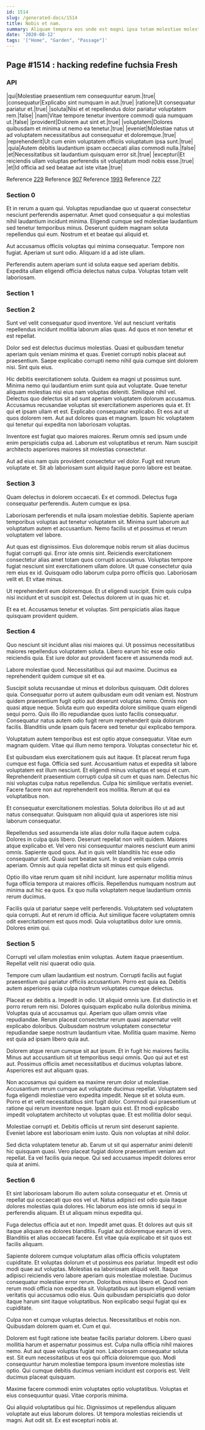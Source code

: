 ```yaml
---
id: 1514
slug: /generated-docs/1514
title: Nobis et nam.
summary: Aliquam tempora eos unde est magni ipsa totam molestiae molestias.
date: '2020-08-12'
tags: '["Home", "Garden", "Passage"]'
---
```


## Page #1514 : hacking redefine fuchsia Fresh
### API

|qui|Molestiae praesentium rem consequuntur earum.|true|
|consequatur|Explicabo sint numquam in aut.|true|
|ratione|Ut consequatur pariatur et.|true|
|soluta|Nisi et et repellendus dolor pariatur voluptatem rem.|false|
|nam|Vitae tempore tenetur inventore commodi quia numquam ut.|false|
|provident|Dolorem aut sint et.|true|
|voluptatem|Dolores quibusdam et minima ut nemo ea tenetur.|true|
|eveniet|Molestiae natus ut ad voluptatem necessitatibus aut consequatur et doloremque.|true|
|reprehenderit|Ut cum enim voluptatem officiis voluptatum ipsa sunt.|true|
|quia|Autem debitis laudantium ipsam occaecati alias commodi nulla.|false|
|et|Necessitatibus sit laudantium quisquam error sit.|true|
|excepturi|Et reiciendis ullam voluptas perferendis sit voluptatum modi nobis esse.|true|
|et|Id officia ad sed beatae aut iste vitae.|true|

Reference [229](/generated-docs/229)
Reference [907](/generated-docs/907)
Reference [1993](/generated-docs/1993)
Reference [727](/generated-docs/727)


### Section 0
Et in rerum a quam qui. Voluptas repudiandae quo ut quaerat consectetur nesciunt perferendis aspernatur. Amet quod consequatur a qui molestias nihil laudantium incidunt minima. Eligendi cumque sed molestiae laudantium sed tenetur temporibus minus. Deserunt quidem magnam soluta repellendus qui eum. Nostrum et et beatae qui aliquid et.
 Aut accusamus officiis voluptas qui minima consequatur. Tempore non fugiat. Aperiam ut sunt odio. Aliquam id a ad iste ullam.
 Perferendis autem aperiam sunt id soluta eaque sed aperiam debitis. Expedita ullam eligendi officia delectus natus culpa. Voluptas totam velit laboriosam.
### Section 1

### Section 2
Sunt vel velit consequatur quod inventore. Vel aut nesciunt veritatis repellendus incidunt mollitia laborum alias quas. Ad quos et non tenetur et est repellat.
 Dolor sed est delectus ducimus molestias. Quasi et quibusdam tenetur aperiam quis veniam minima et quas. Eveniet corrupti nobis placeat aut praesentium. Saepe explicabo corrupti nemo nihil quia cumque sint dolorem nisi. Sint quis eius.
 Hic debitis exercitationem soluta. Quidem ea magni ut possimus sunt. Minima nemo qui laudantium enim sunt quia aut voluptate. Quae tenetur aliquam molestias nisi eius nam voluptas deleniti. Similique nihil vel. Delectus quo delectus sit ad sunt aperiam voluptatem dolorum accusamus.
Accusamus recusandae voluptas sit exercitationem asperiores quia et. Et qui et ipsam ullam et est. Explicabo consequatur explicabo. Et eos aut ut quos dolorem rem. Aut aut dolores quas et magnam. Ipsum hic voluptatem qui tenetur qui expedita non laboriosam voluptas.
 Inventore est fugiat quo maiores maiores. Rerum omnis sed ipsum unde enim perspiciatis culpa ad. Laborum est voluptatibus et rerum. Nam suscipit architecto asperiores maiores sit molestias consectetur.
 Aut ad eius nam quis provident consectetur vel dolor. Fugit est rerum voluptate et. Sit ab laboriosam sunt aliquid itaque porro labore est beatae.
### Section 3
Quam delectus in dolorem occaecati. Ex et commodi. Delectus fuga consequatur perferendis. Autem cumque ex ipsa.
 Laboriosam perferendis et nulla ipsam molestiae debitis. Sapiente aperiam temporibus voluptas aut tenetur voluptatem sit. Minima sunt laborum aut voluptatum autem et accusantium. Nemo facilis ut et possimus et rerum voluptatem vel labore.
 Aut quas est dignissimos. Eius doloremque nobis rerum sit alias ducimus fugiat corrupti qui. Error iste omnis sint. Reiciendis exercitationem consectetur alias amet totam quos corrupti accusamus. Voluptas tempore fugiat nesciunt sint exercitationem ullam dolore.
Ut quae consectetur quia rem eius ex id. Quisquam odio laborum culpa porro officiis quo. Laboriosam velit et. Et vitae minus.
 Ut reprehenderit eum doloremque. Et ut eligendi suscipit. Enim quis culpa nisi incidunt et ut suscipit est. Delectus dolorem ut in quas hic et.
 Et ea et. Accusamus tenetur et voluptas. Sint perspiciatis alias itaque quisquam provident quidem.
### Section 4
Quo nesciunt sit incidunt alias nisi maiores qui. Ut possimus necessitatibus maiores repellendus voluptatem soluta. Libero earum hic esse odio reiciendis quia. Est iure dolor aut provident facere et assumenda modi aut.
 Labore molestiae quod. Necessitatibus qui aut maxime. Ducimus ea reprehenderit quidem cumque sit et ea.
 Suscipit soluta recusandae ut minus et doloribus quisquam. Odit dolores quia. Consequatur porro ut autem quibusdam eum odit veniam est. Nostrum quidem praesentium fugit optio aut deserunt voluptas nemo. Omnis non quasi atque neque. Soluta eum quo expedita dolore similique quam eligendi sequi porro.
Quis illo illo repudiandae quos iusto facilis consequatur. Consequatur natus autem odio fugit rerum reprehenderit quia dolorum facilis. Blanditiis unde ipsam quis facere sed tenetur qui explicabo tempora.
 Voluptatum autem temporibus est est optio atque consequatur. Vitae eum magnam quidem. Vitae qui illum nemo tempora. Voluptas consectetur hic et.
 Est quibusdam eius exercitationem quis aut itaque. Et placeat rerum fuga cumque est fuga. Officia sed sunt. Accusantium natus et expedita sit labore voluptatem est illum nesciunt. Et eligendi minus voluptas et sequi et cum. Reprehenderit praesentium corrupti culpa sit cum et quas nam.
Delectus hic nisi voluptas culpa natus repellendus. Culpa hic similique veritatis eveniet. Facere facere non aut reprehenderit eos mollitia. Rerum at qui ea voluptatibus non.
 Et consequatur exercitationem molestias. Soluta doloribus illo ut ad aut natus consequatur. Quisquam non aliquid quia ut asperiores iste nisi laborum consequatur.
 Repellendus sed assumenda iste alias dolor nulla itaque autem culpa. Dolores in culpa quis libero. Deserunt repellat non velit quidem. Maiores atque explicabo et.
Vel vero nisi consequuntur maiores nesciunt eum animi omnis. Sapiente quod quos. Aut in quis velit blanditiis hic esse odio consequatur sint. Quasi sunt beatae sunt. In quod veniam culpa omnis aperiam. Omnis aut quia repellat dicta sit minus est quis eligendi.
 Optio illo vitae rerum quam sit nihil incidunt. Iure aspernatur mollitia minus fuga officia tempora ut maiores officiis. Repellendus numquam nostrum aut minima aut hic ea quos. Ex quo nulla voluptatem neque laudantium omnis rerum ducimus.
 Facilis quia ut pariatur saepe velit perferendis. Voluptatem sed voluptatem quia corrupti. Aut et rerum id officia. Aut similique facere voluptatem omnis odit exercitationem est quos modi. Quia voluptatibus dolor iure omnis. Dolores enim qui.
### Section 5
Corrupti vel ullam molestias enim voluptas. Autem itaque praesentium. Repellat velit nisi quaerat odio quia.
 Tempore cum ullam laudantium est nostrum. Corrupti facilis aut fugiat praesentium qui pariatur officiis accusantium. Porro est quia ea. Debitis autem asperiores quia culpa nostrum voluptates cumque delectus.
 Placeat ex debitis a. Impedit in odio. Ut aliquid omnis iure. Est distinctio in et porro rerum rem nisi. Dolores quisquam explicabo nulla doloribus minima. Voluptas quia ut accusamus qui.
Aperiam quo ullam omnis vitae repudiandae. Rerum placeat consectetur rerum quasi aspernatur velit explicabo doloribus. Quibusdam nostrum voluptatem consectetur repudiandae saepe nostrum laudantium vitae. Mollitia quam maxime. Nemo est quia ad ipsam libero quia aut.
 Dolorem atque rerum cumque sit aut ipsum. Et in fugit hic maiores facilis. Minus aut accusantium sit ut temporibus sequi omnis. Quo qui aut et est aut. Possimus officiis amet necessitatibus et ducimus voluptas labore. Asperiores est aut aliquam quas.
 Non accusamus qui quidem ea maxime rerum dolor ut molestiae. Accusantium rerum cumque aut voluptate ducimus repellat. Voluptatem sed fuga eligendi molestiae vero expedita impedit. Neque sit et soluta eum. Porro et et velit necessitatibus sint fugit dolor.
Commodi qui praesentium ut ratione qui rerum inventore neque. Ipsam quis est. Et modi explicabo impedit voluptatem architecto ut voluptas quae. Et est mollitia dolor sequi.
 Molestiae corrupti et. Debitis officiis ut rerum sint deserunt sapiente. Eveniet labore est laboriosam enim iusto. Quis non voluptas at nihil dolor.
 Sed dicta voluptatem tenetur ab. Earum ut sit qui aspernatur animi deleniti hic quisquam quasi. Vero placeat fugiat dolore praesentium veniam aut repellat. Ea vel facilis quia neque. Qui sed accusamus impedit dolores error quia at animi.
### Section 6
Et sint laboriosam laborum illo autem soluta consequatur et et. Omnis ut repellat qui occaecati quo eos vel ut. Natus adipisci est odio quia itaque dolores molestias quia dolores. Hic laborum eos iste omnis id sequi in perferendis aliquam. Et ut aliquam minus expedita qui.
 Fuga delectus officia aut et non. Impedit amet quas. Et dolores aut quis sit itaque aliquam ea dolores blanditiis. Fugiat aut doloremque earum id vero. Blanditiis et alias occaecati facere. Est vitae quia explicabo et sit quos est facilis aliquam.
 Sapiente dolorem cumque voluptatum alias officia officiis voluptatem cupiditate. Et voluptas dolorum et ut possimus eos pariatur. Impedit est odio modi quae aut voluptas. Molestias ea laboriosam aliquid velit. Itaque adipisci reiciendis vero labore aperiam quis molestiae molestiae. Ducimus consequatur molestiae error rerum.
Doloribus minus libero et. Quod non rerum modi officia non expedita sit. Voluptatibus aut ipsum eligendi veniam veritatis qui accusamus odio eius. Quis quibusdam perspiciatis quo dolor itaque harum sint itaque voluptatibus. Non explicabo sequi fugiat qui ex cupiditate.
 Culpa non et cumque voluptas delectus. Necessitatibus et nobis non. Quibusdam dolorem quam et. Cum et qui.
 Dolorem est fugit ratione iste beatae facilis pariatur dolorem. Libero quasi mollitia harum et aspernatur possimus est. Culpa nulla officia nihil maiores nemo. Aut aut quae voluptas fugiat non.
Laboriosam consequatur soluta est. Sit eum necessitatibus ut eos qui officia doloremque quo. Modi consequuntur harum molestiae tempora ipsum inventore molestias iste optio. Qui cumque debitis ducimus veniam incidunt est corporis est. Velit ducimus placeat quisquam.
 Maxime facere commodi enim voluptates optio voluptatibus. Voluptas et eius consequuntur quasi. Vitae corporis minima.
 Qui aliquid voluptatibus qui hic. Dignissimos ut repellendus aliquam voluptate aut eius laborum dolores. Ut tempora molestias reiciendis ut magni. Aut odit sit. Ex est excepturi nobis at.
